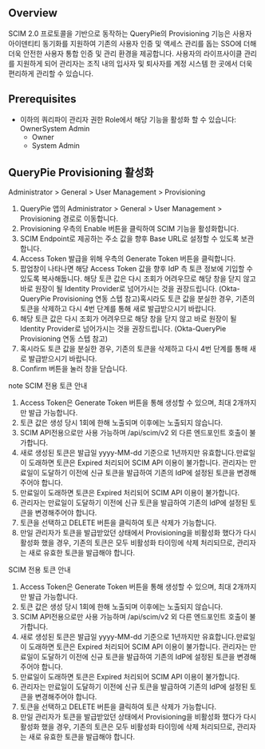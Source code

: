 ## Overview
SCIM 2.0 프로토콜을 기반으로 동작하는 QueryPie의 Provisioning 기능은 사용자 아이덴티티 동기화를 지원하여 기존의 사용자 인증 및 액세스 관리를 돕는 SSO에 더해 더욱 안전한 사용자 통합 인증 및 관리 환경을 제공합니다. 사용자의 라이프사이클 관리를 지원하게 되어 관리자는 조직 내의 입사자 및 퇴사자를 계정 시스템 한 곳에서 더욱 편리하게 관리할 수 있습니다.

## Prerequisites
* 이하의 쿼리파이 관리자 권한 Role에서 해당 기능을 활성화 할 수 있습니다: OwnerSystem Admin
  * Owner
  * System Admin

## QueryPie Provisioning 활성화
Administrator &gt; General &gt; User Management &gt; Provisioning

1. QueryPie 앱의 Administrator > General > User Management > Provisioning 경로로 이동합니다.
2. Provisioning 우측의 Enable 버튼을 클릭하여 SCIM 기능을 활성화합니다.
3. SCIM Endpoint로 제공하는 주소 값을 향후 Base URL로 설정할 수 있도록 보관합니다.
4. Access Token 발급을 위해 우측의 Generate Token 버튼을 클릭합니다.
5. 팝업창이 나타나면 해당 Access Token 값을 향후 IdP 측 토큰 정보에 기입할 수 있도록 복사해둡니다. 해당 토큰 값은 다시 조회가 어려우므로 해당 창을 닫지 않고 바로 원장이 될 Identity Provider로 넘어가시는 것을 권장드립니다. (Okta-QueryPie Provisioning 연동 스텝 참고)혹시라도 토큰 값을 분실한 경우, 기존의 토큰을 삭제하고 다시 4번 단계를 통해 새로 발급받으시기 바랍니다.
  1. 해당 토큰 값은 다시 조회가 어려우므로 해당 창을 닫지 않고 바로 원장이 될 Identity Provider로 넘어가시는 것을 권장드립니다. (Okta-QueryPie Provisioning 연동 스텝 참고)
  2. 혹시라도 토큰 값을 분실한 경우, 기존의 토큰을 삭제하고 다시 4번 단계를 통해 새로 발급받으시기 바랍니다.
6. Confirm 버튼을 눌러 창을 닫습니다.

note
SCIM 전용 토큰 안내

1. Access Token은 Generate Token 버튼을 통해 생성할 수 있으며, 최대 2개까지만 발급 가능합니다.
2. 토큰 값은 생성 당시 1회에 한해 노출되며 이후에는 노출되지 않습니다.
3. SCIM API전용으로만 사용 가능하며 /api/scim/v2 외 다른 엔드포인트 호출이 불가합니다.
4. 새로 생성된 토큰은 발급일 yyyy-MM-dd 기준으로 1년까지만 유효합니다.만료일이 도래하면 토큰은 Expired 처리되어 SCIM API 이용이 불가합니다. 관리자는 만료일이 도달하기 이전에 신규 토큰을 발급하여 기존의 IdP에 설정된 토큰을 변경해주어야 합니다.
  1. 만료일이 도래하면 토큰은 Expired 처리되어 SCIM API 이용이 불가합니다.
  2. 관리자는 만료일이 도달하기 이전에 신규 토큰을 발급하여 기존의 IdP에 설정된 토큰을 변경해주어야 합니다.
5. 토큰을 선택하고 DELETE 버튼을 클릭하여 토큰 삭제가 가능합니다.
6. 만일 관리자가 토큰을 발급받았던 상태에서 Provisioning을 비활성화 했다가 다시 활성화 했을 경우, 기존의 토큰은 모두 비활성화 타이밍에 삭제 처리되므로, 관리자는 새로 유효한 토큰을 발급해야 합니다.

SCIM 전용 토큰 안내

1. Access Token은 Generate Token 버튼을 통해 생성할 수 있으며, 최대 2개까지만 발급 가능합니다.
2. 토큰 값은 생성 당시 1회에 한해 노출되며 이후에는 노출되지 않습니다.
3. SCIM API전용으로만 사용 가능하며 /api/scim/v2 외 다른 엔드포인트 호출이 불가합니다.
4. 새로 생성된 토큰은 발급일 yyyy-MM-dd 기준으로 1년까지만 유효합니다.만료일이 도래하면 토큰은 Expired 처리되어 SCIM API 이용이 불가합니다. 관리자는 만료일이 도달하기 이전에 신규 토큰을 발급하여 기존의 IdP에 설정된 토큰을 변경해주어야 합니다.
  1. 만료일이 도래하면 토큰은 Expired 처리되어 SCIM API 이용이 불가합니다.
  2. 관리자는 만료일이 도달하기 이전에 신규 토큰을 발급하여 기존의 IdP에 설정된 토큰을 변경해주어야 합니다.
5. 토큰을 선택하고 DELETE 버튼을 클릭하여 토큰 삭제가 가능합니다.
6. 만일 관리자가 토큰을 발급받았던 상태에서 Provisioning을 비활성화 했다가 다시 활성화 했을 경우, 기존의 토큰은 모두 비활성화 타이밍에 삭제 처리되므로, 관리자는 새로 유효한 토큰을 발급해야 합니다.
